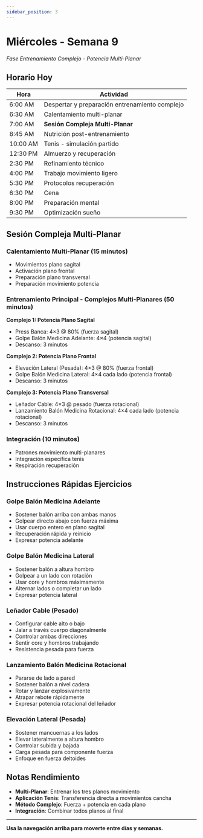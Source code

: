 ```yaml
---
sidebar_position: 3
---
```



<WorkoutNav weekNumber={9} />

# Miércoles - Semana 9

_Fase Entrenamiento Complejo - Potencia Multi-Planar_

## Horario Hoy

| Hora | Actividad |
|------|----------|
| 6:00 AM | Despertar y preparación entrenamiento complejo |
| 6:30 AM | Calentamiento multi-planar |
| 7:00 AM | **Sesión Compleja Multi-Planar** |
| 8:45 AM | Nutrición post-entrenamiento |
| 10:00 AM | Tenis - simulación partido |
| 12:30 PM | Almuerzo y recuperación |
| 2:30 PM | Refinamiento técnico |
| 4:00 PM | Trabajo movimiento ligero |
| 5:30 PM | Protocolos recuperación |
| 6:30 PM | Cena |
| 8:00 PM | Preparación mental |
| 9:30 PM | Optimización sueño |

## Sesión Compleja Multi-Planar

### Calentamiento Multi-Planar (15 minutos)
- Movimientos plano sagital
- Activación plano frontal
- Preparación plano transversal
- Preparación movimiento potencia

### Entrenamiento Principal - Complejos Multi-Planares (50 minutos)

**Complejo 1: Potencia Plano Sagital**
- Press Banca: 4×3 @ 80% (fuerza sagital)
- Golpe Balón Medicina Adelante: 4×4 (potencia sagital)
- Descanso: 3 minutos

**Complejo 2: Potencia Plano Frontal**
- Elevación Lateral (Pesada): 4×3 @ 80% (fuerza frontal)
- Golpe Balón Medicina Lateral: 4×4 cada lado (potencia frontal)
- Descanso: 3 minutos

**Complejo 3: Potencia Plano Transversal**
- Leñador Cable: 4×3 @ pesado (fuerza rotacional)
- Lanzamiento Balón Medicina Rotacional: 4×4 cada lado (potencia rotacional)
- Descanso: 3 minutos

### Integración (10 minutos)
- Patrones movimiento multi-planares
- Integración específica tenis
- Respiración recuperación

## Instrucciones Rápidas Ejercicios

### Golpe Balón Medicina Adelante
- Sostener balón arriba con ambas manos
- Golpear directo abajo con fuerza máxima
- Usar cuerpo entero en plano sagital
- Recuperación rápida y reinicio
- Expresar potencia adelante

### Golpe Balón Medicina Lateral
- Sostener balón a altura hombro
- Golpear a un lado con rotación
- Usar core y hombros máximamente
- Alternar lados o completar un lado
- Expresar potencia lateral

### Leñador Cable (Pesado)
- Configurar cable alto o bajo
- Jalar a través cuerpo diagonalmente
- Controlar ambas direcciones
- Sentir core y hombros trabajando
- Resistencia pesada para fuerza

### Lanzamiento Balón Medicina Rotacional
- Pararse de lado a pared
- Sostener balón a nivel cadera
- Rotar y lanzar explosivamente
- Atrapar rebote rápidamente
- Expresar potencia rotacional del leñador

### Elevación Lateral (Pesada)
- Sostener mancuernas a los lados
- Elevar lateralmente a altura hombro
- Controlar subida y bajada
- Carga pesada para componente fuerza
- Enfoque en fuerza deltoides

## Notas Rendimiento
- **Multi-Planar**: Entrenar los tres planos movimiento
- **Aplicación Tenis**: Transferencia directa a movimientos cancha
- **Método Complejo**: Fuerza + potencia en cada plano
- **Integración**: Combinar todos planos al final

---

**Usa la navegación arriba para moverte entre días y semanas.**